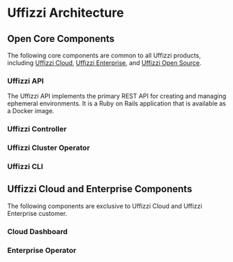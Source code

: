 # Uffizzi Architecture

## Open Core Components

The following core components are common to all Uffizzi products, including [Uffizzi Cloud](/docs/cloud), [Uffizzi Enterprise](/docs/enterprise), and [Uffizzi Open Source](/docs/open-source).

### Uffizzi API

The Uffizzi API implements the primary REST API for creating and managing ephemeral environments. It is a Ruby on Rails application that is available as a Docker image.

### Uffizzi Controller  
### Uffizzi Cluster Operator  
### Uffizzi CLI 

## Uffizzi Cloud and Enterprise Components

The following components are exclusive to Uffizzi Cloud and Uffizzi Enterprise customer.

### Cloud Dashboard

### Enterprise Operator
